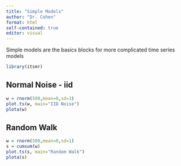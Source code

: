 ```yaml
---
title: "Simple Models"
author: "Dr. Cohen"
format: html
self-contained: true
editor: visual
---
```


Simple models are the basics blocks for more complicated time series models

```r
library(itsmr)
```


## Normal Noise - iid

```r
w = rnorm(500,mean=0,sd=1)
plot.ts(w, main="IID Noise")
plota(w)
```

## Random Walk

```r
w = rnorm(500,mean=0,sd=1)
s = cumsum(w)
plot.ts(s, main="Random Walk")
plota(s)
```

